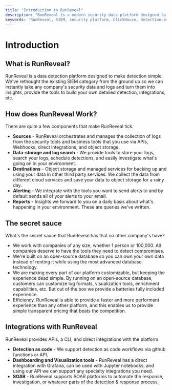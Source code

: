 ```yaml
---
title: "Introduction to RunReveal"
description: "RunReveal is a modern security data platform designed to make detection simple. Built on ClickHouse for performance, with detection-as-code workflows and AI-native investigations."
keywords: "RunReveal, SIEM, security platform, ClickHouse, detection-as-code, log management"
---
```


# Introduction

## What is RunReveal?
RunReveal is a data detection platform designed to make detection simple. We've
rethought the existing SIEM category from the ground up so we can instantly
take any company's security data and logs and turn them into insights, provide
the tools to build your own detailed detection, integrations, etc.

## How does RunReveal Work?
There are quite a few components that make RunReveal tick.
 - **Sources** - RunReveal orchestrates and manages the collection of logs
 from the security tools and business tools that you use via APIs, Webhooks,
 direct integrations, and object storage.
 - **Data-storage and log search** - We provide tools to store your logs,
 search your logs, schedule detections, and easily investigate what's going
 on in your environment.
 - **Destinations** - Object storage and managed services for backing up and
 using your data in other third party services. We collect the data from different
 cloud services and save your data to object storage for a rainy day.
 - **Alerting** - We integrate with the tools you want to send alerts to and
 by default sends all of your alerts to your email.
 - **Reports** - Insights we forward to you on a daily basis about what's
 happening in your environment. These are queries we've written.

## The secret sauce
What's the secret sauce that RunReveal has that no other company's have? 
 - We work with companies of any size, whether 1 person or 100,000. All
 companies deserve to have the tools they need to detect compromises.
 - We're built on an open-source database so you can own your own data
 instead of renting it while using the most advanced database technology.
 - We are making every part of our platform customizable, but keeping the
 experience dead simple. By running on an open-source database, customers
 can customize log formats, visualization tools, enrichment capabilities,
 etc. But out of the box we provide a batteries fully included experience.
 - Efficiency. RunReveal is able to provide a faster and more performant
 experience than any other platform, and this enables us to provide
 simple transparent pricing that beats the competition.

## Integrations with RunReveal
RunReveal provides APIs, a CLI, and direct integrations with the platform.
 - **Detection as code** - We support detection as code workflows via github
 functions or API.
 - **Dashboarding and Visualization tools** - RunReveal has a direct integration
 with Grafana, can be used with Jupyter notebooks, and using our API we can
 support any specialty integrations you need.
 - **SOAR** - RunReveal supports SOAR platforms to automate the response,
 investigation, or whatever parts of the detection & response process.
